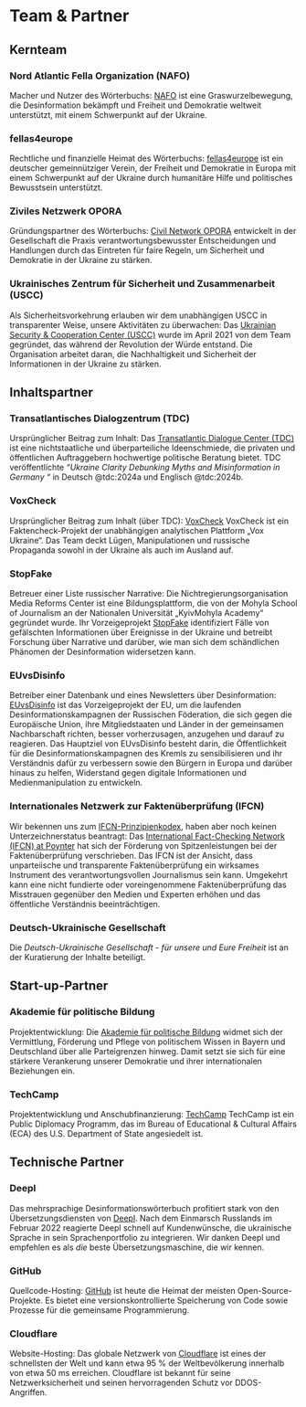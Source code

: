 # Team & Partner {.unnumbered #sec-appendix-about}

## Kernteam

### Nord Atlantic Fella Organization (NAFO)

Macher und Nutzer des Wörterbuchs: [NAFO](https://nafo-ofan.org/pages/we-are-nafo) ist eine Graswurzelbewegung, die Desinformation bekämpft und Freiheit und Demokratie weltweit unterstützt, mit einem Schwerpunkt auf der Ukraine.

### fellas4europe

Rechtliche und finanzielle Heimat des Wörterbuchs: [fellas4europe](https://fellas4europe.org/) ist ein deutscher gemeinnütziger Verein, der Freiheit und Demokratie in Europa mit einem Schwerpunkt auf der Ukraine durch humanitäre Hilfe und politisches Bewusstsein unterstützt.


### Ziviles Netzwerk OPORA

Gründungspartner des Wörterbuchs: [Civil Network OPORA](https://oporaua.org/en) entwickelt in der Gesellschaft die Praxis verantwortungsbewusster Entscheidungen und Handlungen durch das Eintreten für faire Regeln, um Sicherheit und Demokratie in der Ukraine zu stärken.

### Ukrainisches Zentrum für Sicherheit und Zusammenarbeit (USCC)

Als Sicherheitsvorkehrung erlauben wir dem unabhängigen USCC in transparenter Weise, unsere Aktivitäten zu überwachen: Das [Ukrainian Security & Cooperation Center (USCC)](https://uscc.org.ua/en/) wurde im April 2021 von dem Team gegründet, das während der Revolution der Würde entstand. Die Organisation arbeitet daran, die Nachhaltigkeit und Sicherheit der Informationen in der Ukraine zu stärken.


## Inhaltspartner

### Transatlantisches Dialogzentrum (TDC)
 
Ursprünglicher Beitrag zum Inhalt: Das [Transatlantic Dialogue Center (TDC)](https://tdcenter.org/) ist eine nichtstaatliche und überparteiliche Ideenschmiede, die privaten und öffentlichen Auftraggebern hochwertige politische Beratung bietet. TDC veröffentlichte *"Ukraine Clarity Debunking Myths and Misinformation in Germany “* in Deutsch @tdc:2024a und Englisch @tdc:2024b.
 
### VoxCheck

Ursprünglicher Beitrag zum Inhalt (über TDC): [VoxCheck](https://voxcheck.voxukraine.org/home-eng.html) VoxCheck ist ein Faktencheck-Projekt der unabhängigen analytischen Plattform „Vox Ukraine“. Das Team deckt Lügen, Manipulationen und russische Propaganda sowohl in der Ukraine als auch im Ausland auf. 

### StopFake

Betreuer einer Liste russischer Narrative: Die Nichtregierungsorganisation Media Reforms Center ist eine Bildungsplattform, die von der Mohyla School of Journalism an der Nationalen Universität „KyivMohyla Academy“ gegründet wurde. Ihr Vorzeigeprojekt [StopFake](https://www.stopfake.org/de/) identifiziert Fälle von gefälschten Informationen über Ereignisse in der Ukraine und betreibt Forschung über Narrative und darüber, wie man sich dem schändlichen Phänomen der Desinformation widersetzen kann.

### EUvsDisinfo

Betreiber einer Datenbank und eines Newsletters über Desinformation: [EUvsDisinfo](https://euvsdisinfo.eu/de/about-de/) ist das Vorzeigeprojekt der EU, um die laufenden Desinformationskampagnen der Russischen Föderation, die sich gegen die Europäische Union, ihre Mitgliedstaaten und Länder in der gemeinsamen Nachbarschaft richten, besser vorherzusagen, anzugehen und darauf zu reagieren. Das Hauptziel von EUvsDisinfo besteht darin, die Öffentlichkeit für die Desinformationskampagnen des Kremls zu sensibilisieren und ihr Verständnis dafür zu verbessern sowie den Bürgern in Europa und darüber hinaus zu helfen, Widerstand gegen digitale Informationen und Medienmanipulation zu entwickeln.

### Internationales Netzwerk zur Faktenüberprüfung (IFCN)

Wir bekennen uns zum [IFCN-Prinzipienkodex](https://ifcncodeofprinciples.poynter.org/the-commitments), haben aber noch keinen Unterzeichnerstatus beantragt: Das [International Fact-Checking Network (IFCN) at Poynter](https://www.poynter.org/ifcn/) hat sich der Förderung von Spitzenleistungen bei der Faktenüberprüfung verschrieben. Das IFCN ist der Ansicht, dass unparteiische und transparente Faktenüberprüfung ein wirksames Instrument des verantwortungsvollen Journalismus sein kann. Umgekehrt kann eine nicht fundierte oder voreingenommene Faktenüberprüfung das Misstrauen gegenüber den Medien und Experten erhöhen und das öffentliche Verständnis beeinträchtigen.

### Deutsch-Ukrainische Gesellschaft 

Die *Deutsch-Ukrainische Gesellschaft - für unsere und Eure Freiheit* ist an der Kuratierung der Inhalte beteiligt.


## Start-up-Partner

### Akademie für politische Bildung

Projektentwicklung: Die [Akademie für politische Bildung](https://www.apb-tutzing.de/) widmet sich der Vermittlung, Förderung und Pflege von politischem Wissen in Bayern und Deutschland über alle Parteigrenzen hinweg. Damit setzt sie sich für eine stärkere Verankerung unserer Demokratie und ihrer internationalen Beziehungen ein.

### TechCamp

Projektentwicklung und Anschubfinanzierung: [TechCamp](https://techcamp.america.gov/) TechCamp ist ein Public Diplomacy Programm, das im Bureau of Educational & Cultural Affairs (ECA) des U.S. Department of State angesiedelt ist.


## Technische Partner

### Deepl

Das mehrsprachige Desinformationswörterbuch profitiert stark von den Übersetzungsdiensten von [Deepl](https://www.deepl.com). Nach dem Einmarsch Russlands im Februar 2022 reagierte Deepl schnell auf Kundenwünsche, die ukrainische Sprache in sein Sprachenportfolio zu integrieren. Wir danken Deepl und empfehlen es als *die* beste Übersetzungsmaschine, die wir kennen.

### GitHub

Quellcode-Hosting: [GitHub](https://github.com) ist heute die Heimat der meisten Open-Source-Projekte. Es bietet eine versionskontrollierte Speicherung von Code sowie Prozesse für die gemeinsame Programmierung.

### Cloudflare

Website-Hosting: Das globale Netzwerk von [Cloudflare](https://www.cloudflare.com) ist eines der schnellsten der Welt und kann etwa 95 % der Weltbevölkerung innerhalb von etwa 50 ms erreichen. Cloudflare ist bekannt für seine Netzwerksicherheit und seinen hervorragenden Schutz vor DDOS-Angriffen.

